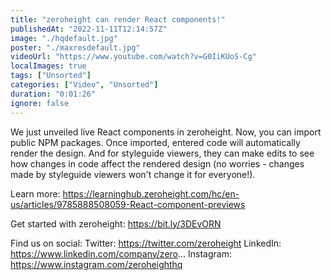 ```yaml
---
title: "zeroheight can render React components!"
publishedAt: "2022-11-11T12:14:57Z"
image: "./hqdefault.jpg"
poster: "./maxresdefault.jpg"
videoUrl: "https://www.youtube.com/watch?v=G0IiKUoS-Cg"
localImages: true
tags: ["Unsorted"]
categories: ["Video", "Unsorted"]
duration: "0:01:26"
ignore: false
---
```


We just unveiled live React components in zeroheight. Now, you can import public NPM packages. Once imported, entered code will automatically render the design. And for styleguide viewers, they can make edits to see how changes in code affect the rendered design (no worries - changes made by styleguide viewers won't change it for everyone!).

Learn more: https://learninghub.zeroheight.com/hc/en-us/articles/9785888508059-React-component-previews

Get started with zeroheight: https://bit.ly/3DEvORN

Find us on social:
Twitter: https://twitter.com/zeroheight
LinkedIn: https://www.linkedin.com/company/zero...
Instagram: https://www.instagram.com/zeroheighthq
